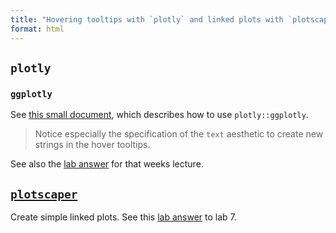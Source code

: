 ```yaml
---
title: "Hovering tooltips with `plotly` and linked plots with `plotscaper`"
format: html
---
```


## `plotly`

### `ggplotly`

See [this small document](https://www.stat.auckland.ac.nz/~paul/stats787/Current/Notes/Plotly/plotly-notes.html), which describes how to use `plotly::ggplotly`.

> Notice especially the specification of the `text` aesthetic to create new strings in the hover tooltips.

See also the [lab answer](https://www.stat.auckland.ac.nz/~paul/stats787/Current/Notes/Plotly/plotly-notes.html) for that weeks lecture.

## [`plotscaper`](https://bartonicek.github.io/plotscaper/)

Create simple linked plots. See this [lab answer](https://mathiaslj.github.io/stats787uoa-data-visualisation/labs/lab7_answer.html#question-2) to lab 7.